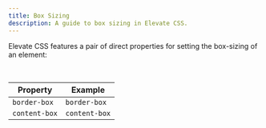 ```yaml
---
title: Box Sizing
description: A guide to box sizing in Elevate CSS.
---
```


Elevate CSS features a pair of direct properties for setting the box-sizing of an element:

<br/>

| Property  |  Example     |
|--------------|---------------------|
| `border-box` |  `border-box`  |
| `content-box` |  `content-box`  |


